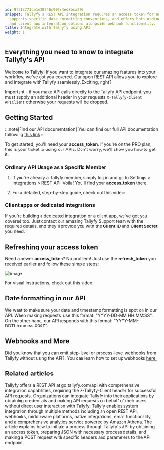 ```yaml
---
id: 9f313771ce1e80746c90fc4ed8bca295
snippet: Tallyfy's REST API integration requires an access token for authentication,
  supports specific date formatting conventions, and offers both ordinary member usage
  and client app integration options alongside webhook functionality.
title: Integrate with Tallyfy using API
weight: 1
---
```


## Everything you need to know to integrate Tallyfy's API

Welcome to Tallyfy! If you want to integrate our amazing features into your workflow, we've got you covered. Our open REST API allows you to explore and integrate with Tallyfy seamlessly. Exciting, right?

Important - if you make API calls directly to the Tallyfy API endpoint, you must supply an additional header in your requests `X-Tallyfy-Client: APIClient` otherwise your requests will be dropped.

## Getting Started

:::note[Find our API documentation]
You can find our full API documentation following [this link](https://go.tallyfy.com/api/)
:::


To get started, you'll need your **access_token**. If you're on the PRO plan, this is your ticket to using our APIs. Don't worry, we'll show you how to get it.

### Ordinary API Usage as a Specific Member

1. If you're already a Tallyfy member, simply log in and go to Settings > Integrations > REST API. Voila! You'll find your **access_token** there.

2. For a detailed, step-by-step guide, check out this video:

<lite-vimeo videoid="326494868"></lite-vimeo>

### Client apps or dedicated integrations

If you're building a dedicated integration or a client app, we've got you covered too. Just contact our amazing Tallyfy Support team with the required details, and they'll provide you with the **Client ID** and **Client Secret** you need.

## Refreshing your access token

Need a newer **access_token**? No problem! Just use the **refresh_token** you received earlier and follow these simple steps:

![image](https://screenshots.tallyfy.com/file-tucOMxuFnH.png)

For visual instructions, check out this video:

<lite-vimeo videoid="326495493"></lite-vimeo>

## Date formatting in our API

We want to make sure your date and timestamp formatting is spot on in our API. When making requests, use this format: "YYYY-DD-MM HH:MM:SS". On the other hand, our API responds with this format: "YYYY-MM-DDThh:mm:ss.000Z".

## Webhooks and More

Did you know that you can emit step-level or process-level webhooks from Tallyfy without using the API?. You can learn how to set up webhooks [here.](/products/pro/integrations/webhooks/how-to-set-up-webhooks-in-tallyfy/)


## Related articles
<CardGrid>
<LinkTitleCard header="<b>Integrations > Open API</b>" href="/products/pro/integrations/open-api/" > Tallyfy offers a REST API at go.tallyfy.com/api with comprehensive integration capabilities, requiring the X-Tallyfy-Client header for successful API requests. </LinkTitleCard>
<LinkTitleCard header="<b>Open Api > API usage as a third-party application instead of a user</b>" href="/products/pro/integrations/open-api/access-api-as-a-third-party-application-instead-of-a-user/" > Organizations can integrate Tallyfy into their applications by obtaining credentials and making API requests on behalf of their users without direct user interaction with Tallyfy. </LinkTitleCard>
<LinkTitleCard header="<b>Pro > Integrations</b>" href="/products/pro/integrations/" > Tallyfy enables system integration through multiple methods including an open REST API, webhooks, middleware platforms, native integrations, email functionality, and a comprehensive analytics service powered by Amazon Athena. </LinkTitleCard>
<LinkTitleCard header="<b>Open Api > Launch a process using Tallyfy API</b>" href="/products/pro/integrations/open-api/how-to-start-a-process-using-tallyfy-api/" > The article explains how to initiate a process through Tallyfy's API by obtaining an access token, preparing JSON with necessary process details, and making a POST request with specific headers and parameters to the API endpoint. </LinkTitleCard>
</CardGrid>